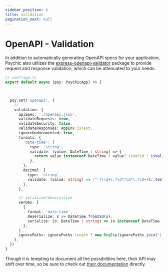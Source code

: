 ```yaml
---
sidebar_position: 4
title: validation
pagination_next: null
---
```


# OpenAPI - Validation

In addition to automatically generating OpenAPI specs for your application, Psychic also utilizes the [express-openapi-validator](https://www.npmjs.com/package/express-openapi-validator) package to provide request and response validation, which can be attenuated to your needs.

```ts
// conf/app.ts
export default async (psy: PsychicApp) => {
  ...


  psy.set('openapi', {
    // ...
    validation: {
      apiSpec: './openapi.json',
      validateRequests: true,
      validateSecurity: false,
      validateResponses: AppEnv.isTest,
      ignoreUndocumented: true,
      formats: {
        'date-time': {
           type: 'string',
           validate: (value: DateTime | string) => {
             return value instanceof DateTime ? value?.isValid : isValidISODateString(value)
           },
        },
        decimal: {
          type: 'string',
          validate: (value: string) => /^-?(\d+\.?\d*|\d*\.?\d+)$/.test(value),
        },
      },

      // serialize/deserialize
      serDes: [
        {
          format: 'date-time',
          deserialize: s => DateTime.fromISO(s),
          serialize: (o: DateTime | string) => (o instanceof DateTime ? o.toISO() : o)!,
        },
      ],
      ignorePaths: ignorePaths.length ? new RegExp(ignorePaths.join('|')) : undefined,
    },
  })
}
```

Though it is tempting to document all the possibilities here, their API may shift over time, so be sure to check out [their documentation](https://www.npmjs.com/package/express-openapi-validator) directly.
